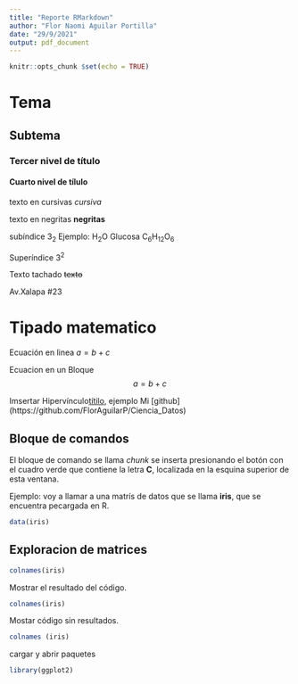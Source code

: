 ---
title: "Reporte RMarkdown"
author: "Flor Naomi Aguilar Portilla"
date: "29/9/2021"
output: pdf_document
---

```{r setup, include=FALSE}
knitr::opts_chunk $set(echo = TRUE)
```


# Tema

## Subtema

### Tercer nivel de título

#### Cuarto nivel de tílulo 


texto en cursivas *cursiva*


texto en negritas **negritas**


subíndice 3~2~  Ejemplo: H~2~O  Glucosa C~6~H~12~O~6~


Superíndice 3^2^


Texto tachado ~~texto~~


Av.Xalapa #23


# Tipado matematico

Ecuación en linea $a=b+c$  

Ecuacion en un Bloque $$a=b+c$$

Imsertar Hipervínculo[títilo](dirección web), 
ejemplo Mi [github]  (https://github.com/FlorAguilarP/Ciencia_Datos)


## Bloque de comandos
El bloque de comando se llama *chunk* se inserta presionando el botón con el cuadro verde que contiene la letra **C**, localizada en la esquina superior de esta ventana.

Ejemplo: voy a llamar a una matrís de datos que se llama **iris**, que se encuentra pecargada en R.
```{r}
data(iris)
```

## Exploracion de matrices
```{r}
colnames(iris)
```

Mostrar el resultado del código.
```{r echo=FALSE}
colnames(iris)
```

Mostar código sin resultados.
```{r results=FALSE}
colnames (iris)
```

cargar y abrir paquetes
```{r warning=FALSE, message=FALSE}
library(ggplot2)
```






